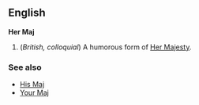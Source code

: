 ==English==
'''Her Maj'''
#(''British, colloquial'') A humorous form of [[Her Majesty]].

===See also===
*[[His Maj]]
*[[Your Maj]]
